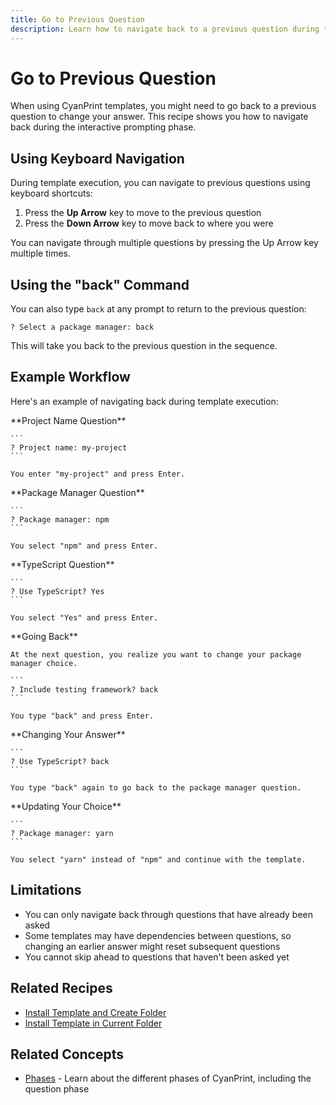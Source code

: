 ```yaml
---
title: Go to Previous Question
description: Learn how to navigate back to a previous question during template execution
---
```




# Go to Previous Question

When using CyanPrint templates, you might need to go back to a previous question to change your answer. This recipe shows you how to navigate back during the interactive prompting phase.

## Using Keyboard Navigation

During template execution, you can navigate to previous questions using keyboard shortcuts:

1. Press the **Up Arrow** key to move to the previous question
2. Press the **Down Arrow** key to move back to where you were

<Callout type="info">
  You can navigate through multiple questions by pressing the Up Arrow key multiple times.
</Callout>

## Using the "back" Command

You can also type `back` at any prompt to return to the previous question:

```
? Select a package manager: back
```

This will take you back to the previous question in the sequence.

## Example Workflow

Here's an example of navigating back during template execution:

<Steps>
  <Step>
    **Project Name Question**
    
    ```
    ? Project name: my-project
    ```
    
    You enter "my-project" and press Enter.
  </Step>
  
  <Step>
    **Package Manager Question**
    
    ```
    ? Package manager: npm
    ```
    
    You select "npm" and press Enter.
  </Step>
  
  <Step>
    **TypeScript Question**
    
    ```
    ? Use TypeScript? Yes
    ```
    
    You select "Yes" and press Enter.
  </Step>
  
  <Step>
    **Going Back**
    
    At the next question, you realize you want to change your package manager choice.
    
    ```
    ? Include testing framework? back
    ```
    
    You type "back" and press Enter.
  </Step>
  
  <Step>
    **Changing Your Answer**
    
    ```
    ? Use TypeScript? back
    ```
    
    You type "back" again to go back to the package manager question.
  </Step>
  
  <Step>
    **Updating Your Choice**
    
    ```
    ? Package manager: yarn
    ```
    
    You select "yarn" instead of "npm" and continue with the template.
  </Step>
</Steps>

## Limitations

- You can only navigate back through questions that have already been asked
- Some templates may have dependencies between questions, so changing an earlier answer might reset subsequent questions
- You cannot skip ahead to questions that haven't been asked yet

## Related Recipes

- [Install Template and Create Folder](/docs/user/recipes/01_install-create-folder)
- [Install Template in Current Folder](/docs/user/recipes/02_install-current-folder)

## Related Concepts

- [Phases](/docs/user/concepts/00_phases) - Learn about the different phases of CyanPrint, including the question phase
